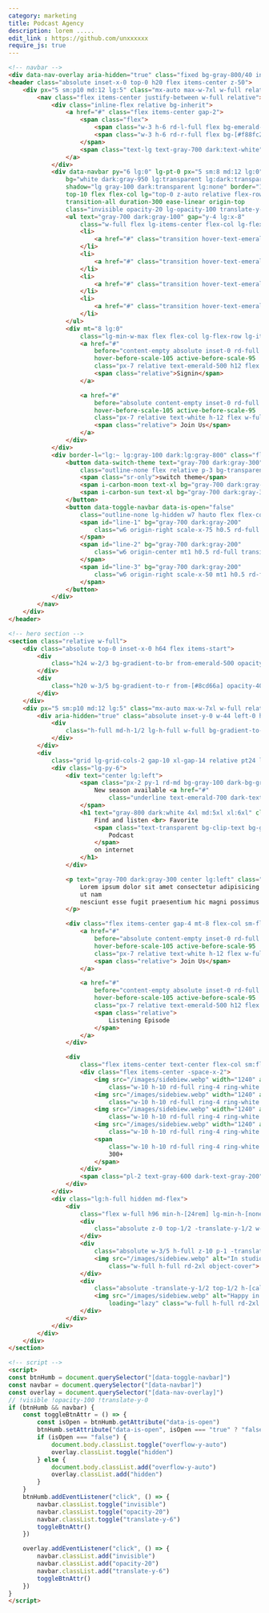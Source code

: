 ```yaml
---
category: marketing
title: Podcast Agency
description: lorem .....
edit_link : https://github.com/unxxxxxx
require_js: true
---
```


```html
<!-- navbar -->
<div data-nav-overlay aria-hidden="true" class="fixed bg-gray-800/40 inset-0 z-30 hidden lg:hidden"></div>
<header class="absolute inset-x-0 top-0 h20 flex items-center z-50">
    <div px="5 sm:p10 md:12 lg:5" class="mx-auto max-w-7xl w-full relative z-50">
        <nav class="flex items-center justify-between w-full relative">
            <div class="inline-flex relative bg-inherit">
                <a href="#" class="flex items-center gap-2">
                    <span class="flex">
                        <span class="w-3 h-6 rd-l-full flex bg-emerald-500"></span>
                        <span class="w-3 h-6 rd-r-full flex bg-[#f88fc2] mt-2"></span>
                    </span>
                    <span class="text-lg text-gray-700 dark:text-white">Podux</span>
                </a>
            </div>
            <div data-navbar py="6 lg:0" lg-pt-0 px="5 sm:8 md:12 lg:0"
                bg="white dark:gray-950 lg:transparent lg:dark:transparent"
                shadow="lg gray-100 dark:transparent lg:none" border="1 gray-200 dark:gray-800 lg:none" absolute
                top-10 flex flex-col lg="top-0 z-auto relative flex-row justify-between" rd="xl lg:none" w-full
                transition-all duration-300 ease-linear origin-top
                class="invisible opacity-20 lg-opacity-100 translate-y-6 lg-visible lg-translate-y-0">
                <ul text="gray-700 dark:gray-100" gap="y-4 lg:x-8"
                    class="w-full flex lg-items-center flex-col lg-flex-row lg-w-full lg-justify-center">
                    <li>
                        <a href="#" class="transition hover-text-emerald-500 ease-linear">Podcast</a>
                    </li>
                    <li>
                        <a href="#" class="transition hover-text-emerald-500 ease-linear">Solution</a>
                    </li>
                    <li>
                        <a href="#" class="transition hover-text-emerald-500 ease-linear">Blog</a>
                    </li>
                    <li>
                        <a href="#" class="transition hover-text-emerald-500 ease-linear">About</a>
                    </li>
                </ul>
                <div mt="8 lg:0"
                    class="lg-min-w-max flex flex-col lg-flex-row lg-items-center gap-4 w-full sm-w-max">
                    <a href="#"
                        before="content-empty absolute inset-0 rd-full  bg-emerald-500/5 dark:bg-emerald-500/10 transition-transform ease-linear"
                        hover-before-scale-105 active-before-scale-95
                        class="px-7 relative text-emerald-500 h12 flex w-full sm-w-max justify-center items-center">
                        <span class="relative">Signin</span>
                    </a>

                    <a href="#"
                        before="absolute content-empty inset-0 rd-full bg-emerald-500 transition-transform ease-linear"
                        hover-before-scale-105 active-before-scale-95
                        class="px-7 relative text-white h-12 flex w-full sm-w-max justify-center items-center">
                        <span class="relative"> Join Us</span>
                    </a>
                </div>
            </div>
            <div border-l="lg:~ lg:gray-100 dark:lg:gray-800" class="flex ml-2 pl-2 min-w-max items-center gap-x-3">
                <button data-switch-theme text="gray-700 dark:gray-300"
                    class="outline-none flex relative p-3 bg-transparent">
                    <span class="sr-only">switch theme</span>
                    <span i-carbon-moon text-xl bg="gray-700 dark:gray-300" hidden dark-flex></span>
                    <span i-carbon-sun text-xl bg="gray-700 dark:gray-300" flex dark-hidden></span>
                </button>
                <button data-toggle-navbar data-is-open="false"
                    class="outline-none lg-hidden w7 hauto flex flex-col relative bg-transparent">
                    <span id="line-1" bg="gray-700 dark:gray-200"
                        class="w6 origin-right scale-x-75 h0.5 rd-full transition-all duration-300 ease-linear">
                    </span>
                    <span id="line-2" bg="gray-700 dark:gray-200"
                        class="w6 origin-center mt1 h0.5 rd-full transition-all duration-300 ease-linear">
                    </span>
                    <span id="line-3" bg="gray-700 dark:gray-200"
                        class="w6 origin-right scale-x-50 mt1 h0.5 rd-full transition-all duration-300 ease-linear">
                    </span>
                </button>
            </div>
        </nav>
    </div>
</header>

<!-- hero section -->
<section class="relative w-full">
    <div class="absolute top-0 inset-x-0 h64 flex items-start">
        <div
            class="h24 w-2/3 bg-gradient-to-br from-emerald-500 opacity-20 blur-2xl dark-from-[#570cac] dark-invisible dark-opacity-40">
        </div>
        <div
            class="h20 w-3/5 bg-gradient-to-r from-[#8cd66a] opacity-40 blur-2xl dark-from-[#670ccf] dark-opacity-40">
        </div>
    </div>
    <div px="5 sm:p10 md:12 lg:5" class="mx-auto max-w-7xl w-full relative"><!--[-->
        <div aria-hidden="true" class="absolute inset-y-0 w-44 left-0 hidden dark-flex">
            <div
                class="h-full md-h-1/2 lg-h-full w-full bg-gradient-to-tr opacity-40 dark-blur-2xl dark-from-[#570cac] dark-opacity-20">
            </div>
        </div>
        <div
            class="grid lg-grid-cols-2 gap-10 xl-gap-14 relative pt24 lg-max-w-none max-w-2xl md-max-w-4xl mx-auto">
            <div class="lg-py-6">
                <div text="center lg:left">
                    <span class="px-2 py-1 rd-md bg-gray-100 dark-bg-gray-900 text-emerald-500">
                        New season available <a href="#"
                            class="underline text-emerald-700 dark-text-emerald-400 font-semibold">here</a>
                    </span>
                    <h1 text="gray-800 dark:white 4xl md:5xl xl:6xl" class="pt-8 font-bold">
                        Find and listen <br> Favorite
                        <span class="text-transparent bg-clip-text bg-gradient-to-br from-emerald-500 to-[#8cd66a]">
                            Podcast
                        </span>
                        on internet
                    </h1>
                </div>

                <p text="gray-700 dark:gray-300 center lg:left" class="mt-8 mx-auto max-w-lg lg-max-w-md lg-mx-0">
                    Lorem ipsum dolor sit amet consectetur adipisicing elit. Illum, beatae omnis ipsa magnam neque
                    ut nam
                    nesciunt esse fugit praesentium hic magni possimus illo consequatur.
                </p>

                <div class="flex items-center gap-4 mt-8 flex-col sm-flex-row sm-w-max sm-mx-auto lg-mx-0">
                    <a href="#"
                        before="absolute content-empty inset-0 rd-full bg-emerald-500 transition-transform ease-linear"
                        hover-before-scale-105 active-before-scale-95
                        class="px-7 relative text-white h-12 flex w-full sm-w-max justify-center items-center">
                        <span class="relative"> Join Us</span>
                    </a>

                    <a href="#"
                        before="content-empty absolute inset-0 rd-full  bg-emerald-500/5 dark:bg-emerald-500/10 transition-transform ease-linear"
                        hover-before-scale-105 active-before-scale-95
                        class="px-7 relative text-emerald-500 h12 flex w-full sm-w-max justify-center items-center">
                        <span class="relative">
                            Listening Episode
                        </span>
                    </a>
                </div>

                <div
                    class="flex items-center text-center flex-col sm:flex-row gap-4 sm:gap-0 mt-8 w-max mx-auto lg:mx-0">
                    <div class="flex items-center -space-x-2">
                        <img src="/images/sidebiew.webp" width="1240" alt="avatar"
                            class="w-10 h-10 rd-full ring-4 ring-white dark-ring-gray-950 object-cover">
                        <img src="/images/sidebiew.webp" width="1240" alt="avatar"
                            class="w-10 h-10 rd-full ring-4 ring-white dark-ring-gray-950 object-cover">
                        <img src="/images/sidebiew.webp" width="1240" alt="avatar"
                            class="w-10 h-10 rd-full ring-4 ring-white dark-ring-gray-950 object-cover">
                        <img src="/images/sidebiew.webp" width="1240" alt="avatar"
                            class="w-10 h-10 rd-full ring-4 ring-white dark-ring-gray-950 object-cover">
                        <span
                            class="w-10 h-10 rd-full ring-4 ring-white dark-ring-gray-950 bg-gray-200 dark-bg-gray-800 text-xs text-gray-700 dark-text-gray-300 flex items-center justify-center">
                            300+
                        </span>
                    </div>
                    <span class="pl-2 text-gray-600 dark-text-gray-200"> WordWide listners </span>
                </div>
            </div>
            <div class="lg:h-full hidden md-flex">
                <div
                    class="flex w-full h96 min-h-[24rem] lg-min-h-[none] lg-w-full lg-h-full items-center relative">
                    <div
                        class="absolute z-0 top-1/2 -translate-y-1/2 w-5/6 right-0 h-[calc(80%+20px)] bg-gradient-to-tr opacity-25 from-emerald-500 to-pink-300 dark-from-[#570cac] dark-to-emerald-500 blur-2xl">
                    </div>
                    <div
                        class="absolute w-3/5 h-full z-10 p-1 -translate-y-1/2 top-1/2 right-3 rd-3xl bg-whitee dark-bg-gray-950  shadow-lg shadow-gray-100 dark-shadow-transparent  border border-gray-200 dark-border-gray-800">
                        <img src="/images/sidebiew.webp" alt="In studio" width="500" height="auto" loading="lazy"
                            class="w-full h-full rd-2xl object-cover">
                    </div>
                    <div
                        class="absolute -translate-y-1/2 top-1/2 h-[calc(80%-2rem)] w-[calc(40%-20px)] p-1 rd-3xl bg-white dark-bg-gray-950  shadow-lg shadow-gray-100 dark-shadow-transparent  border border-gray-200 dark-border-gray-800">
                        <img src="/images/sidebiew.webp" alt="Happy in studio" width="200" height="auto"
                            loading="lazy" class="w-full h-full rd-2xl object-cover">
                    </div>
                </div>
            </div>
        </div>
    </div>
</section>

<!-- script -->
<script>
const btnHumb = document.querySelector("[data-toggle-navbar]")
const navbar = document.querySelector("[data-navbar]")
const overlay = document.querySelector("[data-nav-overlay]")
// !visible !opacity-100 !translate-y-0
if (btnHumb && navbar) {
    const toggleBtnAttr = () => {
        const isOpen = btnHumb.getAttribute("data-is-open")
        btnHumb.setAttribute("data-is-open", isOpen === "true" ? "false" : "true")
        if (isOpen === "false") {
            document.body.classList.toggle("overflow-y-auto")
            overlay.classList.toggle("hidden")
        } else {
            document.body.classList.add("overflow-y-auto")
            overlay.classList.add("hidden")
        }
    }
    btnHumb.addEventListener("click", () => {
        navbar.classList.toggle("invisible")
        navbar.classList.toggle("opacity-20")
        navbar.classList.toggle("translate-y-6")
        toggleBtnAttr()
    })

    overlay.addEventListener("click", () => {
        navbar.classList.add("invisible")
        navbar.classList.add("opacity-20")
        navbar.classList.add("translate-y-6")
        toggleBtnAttr()
    })
}
</script>
```